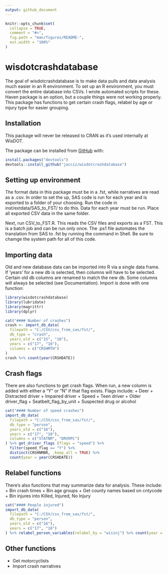 ```yaml
---
output: github_document
---
```


<!-- README.md is generated from README.Rmd. Please edit that file -->

```r
knitr::opts_chunk$set(
  collapse = TRUE,
  comment = "#>",
  fig.path = "man/figures/README-",
  out.width = "100%"
)
```

# wisdotcrashdatabase

<!-- badges: start -->
<!-- badges: end -->

The goal of wisdotcrashdatabase is to make data pulls and data analysis much easier in an R environment. To set up an R environment, you must convert the entire database into CSVs. I wrote automated scripts for these. Haven package is an option, but a couple things were not working properly. This package has functions to get certain crash flags, relabel by age or injury type for easier grouping.

## Installation

This package will never be released to CRAN as it's used internally at WisDOT.

The package can be installed from [GitHub](https://github.com/) with:

``` r
install.packages("devtools")
devtools::install_github("jacciz/wisdotcrashdatabase")
```

## Setting up environment
The format data in this package must be in a .fst, while narratives are read as a .csv. In order to set the up, SAS code is run for each year and is exported to a folder of your choosing. Run the code in inst/extdata/SAS_to_FST/ to do this. Data for each year must be run. Place all exported CSV data in the same folder.

Next, run CSV_to_FST.R. This reads the CSV files and exports as a FST. This is a batch job and can be run only once. The .ps1 file automates the translation from SAS to .fst by running the command in Shell. Be sure to chamge the system path for all of this code.

## Importing data

Old and new database data can be imported into R via a single data frame. If 'years' for a new db is selected, then columns will have to be selected. Certain old db columns are renamed to match the new db. Some columns will always be selected (see Documentation). Import is done with one function:

```r
library(wisdotcrashdatabase)
library(lubridate)
library(magrittr)
library(dplyr)

cat("#### Number of crashes")
crash <- import_db_data(
  filepath = "C:/CSV/csv_from_sas/fst/",
  db_type = "crash",
  years_old = c("15", "16"),
  years = c("17", "18"),
  columns = c("CRSHMTH")
)
crash %>% count(year(CRSHDATE))
```

## Crash flags
There are also functions to get crash flags. When run, a new column is added with either a "Y" or "N" if that flag exists.
Flags include:
+ Deer 
+ Distracted driver 
+ Impaired driver 
+ Speed 
+ Teen driver 
+ Older driver_flag 
+ Seatbelt_flag_by_unit 
+ Suspected drug or alcohol 

```r
cat("#### Number of speed crashes")
import_db_data(
  filepath = "C:/CSV/csv_from_sas/fst/",
  db_type = "person",
  years_old = c("16"),
  years = c("17", "18"),
  columns = c("STATNM", "DRVRPC")
) %>% get_driver_flags (flags = "speed") %>%
  filter(speed_flag == "Y") %>%
  distinct(CRSHNMBR, .keep_all = TRUE) %>%
  count(year = year(CRSHDATE))
```

## Relabel functions
There's also functions that may summarize data for analysis.
These include:
+ Bin crash times 
+ Bin age groups 
+ Get county names based on cntycode 
+ Bin injures into Killed, Injured, No Injury 

```r
cat("#### People injured")
import_db_data(
  filepath = "C:/CSV/csv_from_sas/fst/",
  db_type = "person",
  years_old = c("16"),
  years = c("17", "18")
) %>% relabel_person_variables(relabel_by = "wisinj") %>% count(year = year(CRSHDATE), inj)
```
## Other functions
+ Get motorcyclists 
+ Import crash narratives





